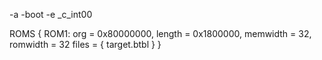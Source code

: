 -a
-boot
-e _c_int00

ROMS
{
	ROM1:  org = 0x80000000, length = 0x1800000, memwidth = 32, romwidth = 32
	files = { target.btbl }
}

